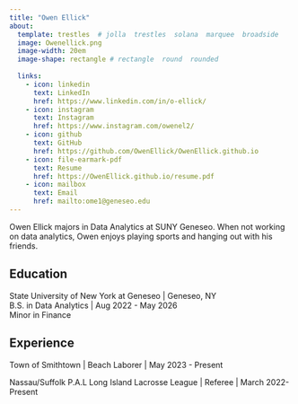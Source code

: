 ```yaml
---
title: "Owen Ellick"
about:
  template: trestles  # jolla  trestles  solana  marquee  broadside
  image: Owenellick.png
  image-width: 20em
  image-shape: rectangle # rectangle  round  rounded
  
  links:
    - icon: linkedin
      text: LinkedIn
      href: https://www.linkedin.com/in/o-ellick/
    - icon: instagram
      text: Instagram
      href: https://www.instagram.com/owenel2/
    - icon: github
      text: GitHub
      href: https://github.com/OwenEllick/OwenEllick.github.io
    - icon: file-earmark-pdf
      text: Resume
      href: https://OwenEllick.github.io/resume.pdf
    - icon: mailbox
      text: Email
      href: mailto:ome1@geneseo.edu
---
```


Owen Ellick majors in Data Analytics at SUNY Geneseo. When not working on data analytics, Owen enjoys playing sports and hanging out with his friends.

## Education

State University of New York at Geneseo \| Geneseo, NY <br> B.S. in Data Analytics \| Aug 2022 - May 2026 <br> Minor in Finance

## Experience

Town of Smithtown \| Beach Laborer \| May 2023 - Present 

Nassau/Suffolk P.A.L Long Island Lacrosse League \| Referee \| March 2022- Present
